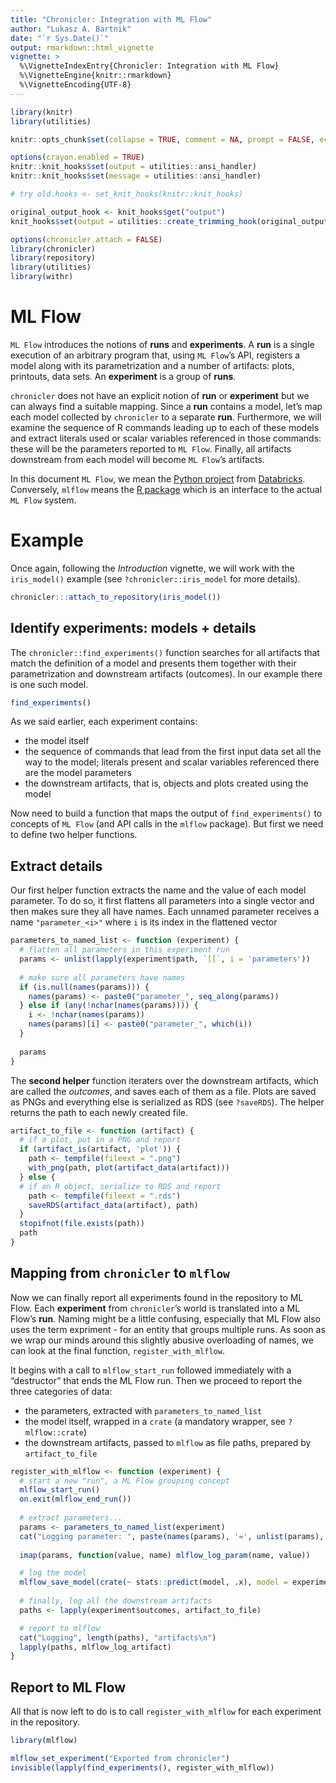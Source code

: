 ```yaml
---
title: "Chronicler: Integration with ML Flow"
author: "Lukasz A. Bartnik"
date: "`r Sys.Date()`"
output: rmarkdown::html_vignette
vignette: >
  %\VignetteIndexEntry{Chronicler: Integration with ML Flow}
  %\VignetteEngine{knitr::rmarkdown}
  %\VignetteEncoding{UTF-8}
---
```


```r
library(knitr)
library(utilities)

knitr::opts_chunk$set(collapse = TRUE, comment = NA, prompt = FALSE, echo = TRUE)
```

```r
options(crayon.enabled = TRUE)
knitr::knit_hooks$set(output = utilities::ansi_handler)
knitr::knit_hooks$set(message = utilities::ansi_handler)

# try old.hooks <- set_knit_hooks(knitr::knit_hooks)

original_output_hook <- knit_hooks$get("output")
knit_hooks$set(output = utilities::create_trimming_hook(original_output_hook))
```

```r
options(chronicler.attach = FALSE)
library(chronicler)
library(repository)
library(utilities)
library(withr)
```

# ML Flow

`ML Flow` introduces the notions of **runs** and  **experiments**. A **run**
is a single execution of an arbitrary program that, using `ML Flow`'s API,
registers a model along with its parametrization and a number of artifacts:
plots, printouts, data sets. An **experiment** is a group of **runs**.

`chronicler` does not have an explicit notion of **run** or **experiment**
but we can always find a suitable mapping. Since a **run** contains
a model, let's map each model collected by `chronicler` to a separate
**run**. Furthermore, we will examine the sequence of R commands leading
up to each of these models and extract literals used or scalar variables
referenced in those commands: these will be the parameters reported to
`ML Flow`. Finally, all artifacts downstream from each model will become
`ML Flow`'s artifacts.

In this document `ML Flow`, we mean the [Python project](https://mlflow.org/)
from [Databricks](https://databricks.com/). Conversely, `mlflow` means the
[R package](https://github.com/mlflow/mlflow/tree/master/mlflow/R/mlflow)
which is an interface to the actual `ML Flow` system.

# Example

Once again, following the _Introduction_ vignette, we will work with the
`iris_model()` example (see `?chronicler::iris_model` for more details).

```r
chronicler:::attach_to_repository(iris_model())
```

## Identify experiments: models + details

The `chronicler::find_experiments()` function searches for all artifacts
that match the definition of a model and presents them together with their
parametrization and downstream artifacts (outcomes). In our example there
is one such model.

```r
find_experiments()
```

As we said earlier, each experiment contains:

  * the model itself
  * the sequence of commands that lead from the first input data set
    all the way to the model; literals present and scalar variables
    referenced there are the model parameters
  * the downstream artifacts, that is, objects and plots created using
    the model


Now need to build a function that maps the output of `find_experiments()`
to concepts of `ML Flow` (and API calls in the `mlflow` package). But
first we need to define two helper functions.


## Extract details

Our first helper function extracts the name and the value of each
model parameter. To do so, it first flattens all parameters into a single
vector and then makes sure they all have names. Each unnamed parameter
receives a name `"parameter_<i>"` where `i` is its index in the flattened
vector

```r
parameters_to_named_list <- function (experiment) {
  # flatten all parameters in this experiment run
  params <- unlist(lapply(experiment$path, `[[`, i = 'parameters'))
  
  # make sure all parameters have names
  if (is.null(names(params))) {
    names(params) <- paste0("parameter_", seq_along(params))
  } else if (any(!nchar(names(params)))) {
    i <- !nchar(names(params))
    names(params)[i] <- paste0("parameter_", which(i))
  }
  
  params
}
```


The **second helper** function iteraters over the downstream artifacts,
which are called the _outcomes_, and saves each of them as a file. Plots
are saved as PNGs and everything else is serialized as RDS (see `?saveRDS`).
The helper returns the path to each newly created file.

```r
artifact_to_file <- function (artifact) {
  # if a plot, put in a PNG and report
  if (artifact_is(artifact, 'plot')) {
    path <- tempfile(fileext = ".png")
    with_png(path, plot(artifact_data(artifact)))
  } else {
  # if an R object, serialize to RDS and report
    path <- tempfile(fileext = ".rds")
    saveRDS(artifact_data(artifact), path)
  }
  stopifnot(file.exists(path))
  path
}
```


## Mapping from `chronicler` to `mlflow`

Now we can finally report all experiments found in the repository to ML Flow.
Each __experiment__ from `chronicler`'s world is translated into a ML Flow's
__run__. Naming might be a little confusing, especially that ML Flow also uses
the term expriment - for an entity that groups multiple runs. As soon as we
wrap our minds around this slightly abusive overloading of names, we can look
at the final function, `register_with_mlflow`.

It begins with a call to `mlflow_start_run` followed immediately with a
"destructor" that ends the ML Flow run. Then we proceed to report the three
categories of data:

  * the parameters, extracted with `parameters_to_named_list`
  * the model itself, wrapped in a `crate` (a mandatory wrapper, see `?mlflow::crate`)
  * the downstream artifacts, passed to `mlflow` as file paths, prepared by `artifact_to_file`

```r
register_with_mlflow <- function (experiment) {
  # start a new "run", a ML Flow grouping concept
  mlflow_start_run()
  on.exit(mlflow_end_run())
  
  # extract parameters...
  params <- parameters_to_named_list(experiment)
  cat("Logging parameter: ", paste(names(params), '=', unlist(params), collapse = ', '), '\n')
  
  imap(params, function(value, name) mlflow_log_param(name, value))

  # log the model
  mlflow_save_model(crate(~ stats::predict(model, .x), model = experiment$model))
  
  # finally, log all the downstream artifacts
  paths <- lapply(experiment$outcomes, artifact_to_file)

  # report to mlflow
  cat("Logging", length(paths), "artifacts\n")
  lapply(paths, mlflow_log_artifact)
}
```

## Report to ML Flow

All that is now left to do is to call `register_with_mlflow` for each
experiment in the repository.

```r
library(mlflow)

mlflow_set_experiment("Exported from chronicler")
invisible(lapply(find_experiments(), register_with_mlflow))
```

